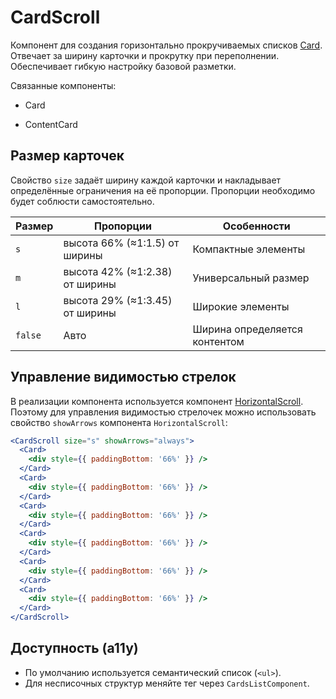 <Overview>

# CardScroll

Компонент для создания горизонтально прокручиваемых списков [Card](https://vkcom.github.io/VKUI/#/Card).
Отвечает за ширину карточки и прокрутку при переполнении. Обеспечивает гибкую настройку базовой разметки.

Связанные компоненты:

- Card

- ContentCard

</Overview>

## Размер карточек

Свойство `size` задаёт ширину каждой карточки и накладывает определённые ограничения на её пропорции.
Пропорции необходимо будет соблюсти самостоятельно.

| Размер  | Пропорции                      | Особенности                   |
| ------- | ------------------------------ | ----------------------------- |
| `s`     | высота 66% (≈1:1.5) от ширины  | Компактные элементы           |
| `m`     | высота 42% (≈1:2.38) от ширины | Универсальный размер          |
| `l`     | высота 29% (≈1:3.45) от ширины | Широкие элементы              |
| `false` | Авто                           | Ширина определяется контентом |

## Управление видимостью стрелок

В реализации компонента используется компонент [HorizontalScroll](https://vkcom.github.io/VKUI/#/HorizontalScroll).
Поэтому для управления видимостью стрелочек можно использовать свойство `showArrows` компонента `HorizontalScroll`:

```jsx
<CardScroll size="s" showArrows="always">
  <Card>
    <div style={{ paddingBottom: '66%' }} />
  </Card>
  <Card>
    <div style={{ paddingBottom: '66%' }} />
  </Card>
  <Card>
    <div style={{ paddingBottom: '66%' }} />
  </Card>
  <Card>
    <div style={{ paddingBottom: '66%' }} />
  </Card>
  <Card>
    <div style={{ paddingBottom: '66%' }} />
  </Card>
  <Card>
    <div style={{ paddingBottom: '66%' }} />
  </Card>
</CardScroll>
```

## Доступность (a11y)

- По умолчанию используется семантический список (`<ul>`).
- Для несписочных структур меняйте тег через `CardsListComponent`.
